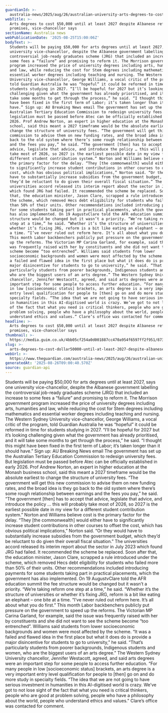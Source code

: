 ```yaml
---
guardianId: >-
  australia-news/2025/aug/26/australian-university-arts-degrees-to-cost-50000-until-at-least-2027
webTitle: >-
  Arts degrees to cost $50,000 until at least 2027 despite Albanese reform
  promises, vice-chancellor says
sectionName: Australia news
webPublicationDate: '2025-08-25T15:00:06Z'
bodyText: >-
  Students will be paying $50,000 for arts degrees until at least 2027, says one
  university vice-chancellor, despite the Albanese government labelling the
  controversial job-ready graduates scheme (JRG) that included an increase to
  some fees a “failure” and promising to reform it. The Morrison government
  program increased the price of university degrees including arts, humanities
  and law, while reducing the cost for Stem degrees including mathematics and
  essential worker degrees including teaching and nursing. The Western Sydney
  University vice-chancellor, George Williams, a vocal critic of the program,
  told Guardian Australia he was “hopeful” it could be reformed in time for
  students studying in 2027. “I’ll be hopeful for 2027 but it’s looking
  challenging given what the government has already prioritised, and it will
  take some months to get through the process,” he said. “I thought this might
  have been fixed in the first term of Labor; it’s taken longer than it should
  have.” Sign up: AU Breaking News email The government has set up the
  Australian Tertiary Education Commission to redesign university fees. But
  legislation must be passed before Atec can be officially established in early
  2026. Prof Andrew Norton, an expert in higher education at the Monash business
  school, said this meant a 2027 timeframe would be the absolute earliest to
  change the structure of university fees. “The government will get this new
  commission to advise them on new funding rates, and the broad idea is they go
  back to the old system where there’s some rough relationship between earnings
  and the fees you pay,” he said. “The government [then] has to accept that
  advice, legislate that advice, and introduce the policy … this will probably
  take most of 2026, so 2027 is the earliest possible date in my view for a
  different student contribution system.” Norton and Williams believe cost is
  the primary factor for the delay. “They [the commonwealth] would either have
  to significantly increase student contributions in other courses to offset the
  cost, which has obvious political implications,” Norton said. “Or they would
  have to substantially increase subsidies from the government budget, which
  they’d be reluctant to do given their overall fiscal situation.” The
  universities accord released its interim report about the sector in July 2023
  which found JRG had failed. It recommended the scheme be replaced. Soon after
  that, the education minister, Jason Clare, scrapped a rule introduced under
  the scheme, which removed Hecs debt eligibility for students who failed more
  than 50% of their units. Other recommendations included introducing payments
  for some students taking part in practical placements, which the government
  has also implemented. On 19 AugustvClare told the AFR education summit the fee
  structure would be changed but it wasn’t a priority. “We’re taking reform one
  step at a time,” he said. “Whether it’s the structure of universities or
  whether it’s fixing JRG, reform is a bit like eating an elephant – one bite at
  a time. “I’ve never ruled out reform here. It’s all about what you do first.”
  This month Labor backbenchers publicly put pressure on the government to speed
  up the reforms. The Victorian MP Carina Garland, for example, said the issue
  was frequently raised with her by constituents and she did not want to see the
  scheme become “too entrenched”. Williams said students from lower
  socioeconomic backgrounds and women were most affected by the scheme. “It was
  a failed and flawed idea in the first place but what it does do is provide a
  major disincentive for students to go to university,” he said. “That’s
  particularly students from poorer backgrounds, Indigenous students and women,
  who are the biggest users of an arts degree.” The Western Sydney University
  chancellor, Jennifer Westacott, agreed, and said arts degrees were an
  important step for some people to access further education. “For many people
  in low [socioeconomic status] brackets, an arts degree is a very important
  entry level qualification for people to [then] go on and do more study in
  specialty fields. “The idea that we are not going to have serious investment
  in humanities in this AI-digitised world is crazy. We’ve got to not lose sight
  of the fact that what you need is critical thinkers, people who are good at
  problem solving, people who have a philosophy about the world, people who
  understand ethics and values.” Clare’s office was contacted for comment.
headline: >-
  Arts degrees to cost $50,000 until at least 2027 despite Albanese reform
  promises, vice-chancellor says
thumbnail: >-
  https://media.guim.co.uk/4bb05cf254a0d001887cc470a954f6597ff2f951/873_0_4363_3491/500.jpg
slug: >-
  arts-degrees-to-cost-dollar50000-until-at-least-2027-despite-albanese-reform-promises-vice-chancellor-says
webUrl: >-
  https://www.theguardian.com/australia-news/2025/aug/26/australian-university-arts-degrees-to-cost-50000-until-at-least-2027
generatedAt: '2025-08-26T09:00:40.570Z'
source: guardian-api
---
```

Students will be paying $50,000 for arts degrees until at least 2027, says one university vice-chancellor, despite the Albanese government labelling the controversial job-ready graduates scheme (JRG) that included an increase to some fees a “failure” and promising to reform it. The Morrison government program increased the price of university degrees including arts, humanities and law, while reducing the cost for Stem degrees including mathematics and essential worker degrees including teaching and nursing. The Western Sydney University vice-chancellor, George Williams, a vocal critic of the program, told Guardian Australia he was “hopeful” it could be reformed in time for students studying in 2027. “I’ll be hopeful for 2027 but it’s looking challenging given what the government has already prioritised, and it will take some months to get through the process,” he said. “I thought this might have been fixed in the first term of Labor; it’s taken longer than it should have.” Sign up: AU Breaking News email The government has set up the Australian Tertiary Education Commission to redesign university fees. But legislation must be passed before Atec can be officially established in early 2026. Prof Andrew Norton, an expert in higher education at the Monash business school, said this meant a 2027 timeframe would be the absolute earliest to change the structure of university fees. “The government will get this new commission to advise them on new funding rates, and the broad idea is they go back to the old system where there’s some rough relationship between earnings and the fees you pay,” he said. “The government [then] has to accept that advice, legislate that advice, and introduce the policy … this will probably take most of 2026, so 2027 is the earliest possible date in my view for a different student contribution system.” Norton and Williams believe cost is the primary factor for the delay. “They [the commonwealth] would either have to significantly increase student contributions in other courses to offset the cost, which has obvious political implications,” Norton said. “Or they would have to substantially increase subsidies from the government budget, which they’d be reluctant to do given their overall fiscal situation.” The universities accord released its interim report about the sector in July 2023 which found JRG had failed. It recommended the scheme be replaced. Soon after that, the education minister, Jason Clare, scrapped a rule introduced under the scheme, which removed Hecs debt eligibility for students who failed more than 50% of their units. Other recommendations included introducing payments for some students taking part in practical placements, which the government has also implemented. On 19 AugustvClare told the AFR education summit the fee structure would be changed but it wasn’t a priority. “We’re taking reform one step at a time,” he said. “Whether it’s the structure of universities or whether it’s fixing JRG, reform is a bit like eating an elephant – one bite at a time. “I’ve never ruled out reform here. It’s all about what you do first.” This month Labor backbenchers publicly put pressure on the government to speed up the reforms. The Victorian MP Carina Garland, for example, said the issue was frequently raised with her by constituents and she did not want to see the scheme become “too entrenched”. Williams said students from lower socioeconomic backgrounds and women were most affected by the scheme. “It was a failed and flawed idea in the first place but what it does do is provide a major disincentive for students to go to university,” he said. “That’s particularly students from poorer backgrounds, Indigenous students and women, who are the biggest users of an arts degree.” The Western Sydney University chancellor, Jennifer Westacott, agreed, and said arts degrees were an important step for some people to access further education. “For many people in low [socioeconomic status] brackets, an arts degree is a very important entry level qualification for people to [then] go on and do more study in specialty fields. “The idea that we are not going to have serious investment in humanities in this AI-digitised world is crazy. We’ve got to not lose sight of the fact that what you need is critical thinkers, people who are good at problem solving, people who have a philosophy about the world, people who understand ethics and values.” Clare’s office was contacted for comment.
